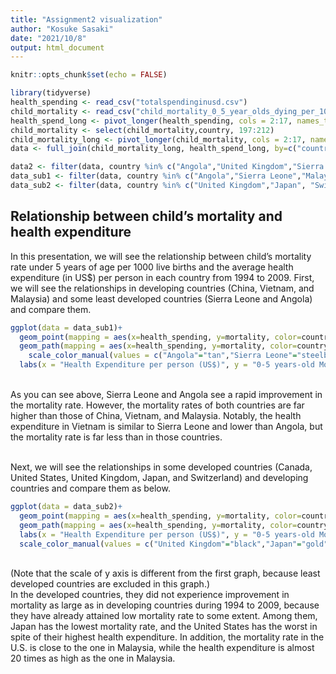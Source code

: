 ```yaml
---
title: "Assignment2 visualization"
author: "Kosuke Sasaki"
date: "2021/10/8"
output: html_document
---
```


```r
knitr::opts_chunk$set(echo = FALSE)
```


```r
library(tidyverse)
health_spending <- read_csv("totalspendinginusd.csv")
child_mortality <- read_csv("child_mortality_0_5_year_olds_dying_per_1000_born.csv")
health_spend_long <- pivot_longer(health_spending, cols = 2:17, names_to ="year", values_to = "health_spending")
child_mortality <- select(child_mortality,country, 197:212)
child_mortality_long <- pivot_longer(child_mortality, cols = 2:17, names_to ="year", values_to = "mortality")
data <- full_join(child_mortality_long, health_spend_long, by=c("country","year"))

data2 <- filter(data, country %in% c("Angola","United Kingdom","Sierra Leone","Japan", "Switzerland","Canada", "United States","Malaysia","China","Vietnam" ))
data_sub1 <- filter(data, country %in% c("Angola","Sierra Leone","Malaysia","China","Vietnam" ))
data_sub2 <- filter(data, country %in% c("United Kingdom","Japan", "Switzerland","Canada", "United States","Malaysia","China","Vietnam" ))
```

## Relationship between child's mortality and health expenditure 

In this presentation, we will see the relationship between child's mortality rate under 5 years of age per 1000 live births and the average health expenditure (in US$) per person in each country from 1994 to 2009.
First, we will see the relationships in developing countries (China, Vietnam, and Malaysia) and some least developed countries (Sierra Leone and Angola) and compare them.

```r
ggplot(data = data_sub1)+
  geom_point(mapping = aes(x=health_spending, y=mortality, color=country))+
  geom_path(mapping = aes(x=health_spending, y=mortality, color=country))+
    scale_color_manual(values = c("Angola"="tan","Sierra Leone"="steelblue","Malaysia"="red","China"="blue","Vietnam"="green")) +
  labs(x = "Health Expenditure per person (US$)", y = "0-5 years-old Mortality per 1000 live birhts")
```
<br>
As you can see above, Sierra Leone and Angola see a rapid improvement in the mortality rate. However, the mortality rates of both countries are far higher than those of China, Vietnam, and Malaysia. Notably, the health expenditure in Vietnam is similar to Sierra Leone and lower than Angola, but the mortality rate is far less than in those countries.
<br><br>

Next, we will see the relationships in some developed countries (Canada, United States, United Kingdom, Japan, and Switzerland) and developing countries and compare them as below.

```r
ggplot(data = data_sub2)+
  geom_point(mapping = aes(x=health_spending, y=mortality, color=country))+
  geom_path(mapping = aes(x=health_spending, y=mortality, color=country))+
  labs(x = "Health Expenditure per person (US$)", y = "0-5 years-old Mortality per 1000 live birhts")+
  scale_color_manual(values = c("United Kingdom"="black","Japan"="gold", "Switzerland"="coral","Canada"="purple", "United States"="blue4","Malaysia"="red","China"="blue","Vietnam"="green")) 
```
<br>
(Note that the scale of y axis is different from the first graph, because least developed countries are excluded in this graph.)<br> In the developed countries, they did not experience improvement in mortality as large as in developing countries during 1994 to 2009, because they have already attained low mortality rate to some extent. Among them, Japan has the lowest mortality rate, and the United States has the worst in spite of their highest health expenditure. In addition, the mortality rate in the U.S. is close to the one in Malaysia, while the health expenditure is almost 20 times as high as the one in Malaysia.